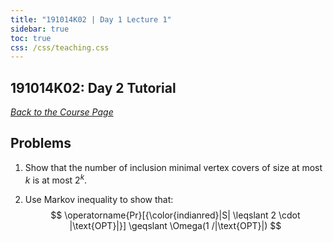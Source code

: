 ```yaml
---
title: "191014K02 | Day 1 Lecture 1"
sidebar: true
toc: true
css: /css/teaching.css
---
```




:::{.column-body-outset}

## 191014K02: Day 2 Tutorial

_[Back to the Course Page](../)_

## Problems

1. Show that the number of inclusion minimal vertex covers of size at most $k$ is at most $2^k$.

2. Use Markov inequality to show that:
$$
\operatorname{Pr}[{\color{indianred}|S| \leqslant 2 \cdot |\text{OPT}|}] \geqslant \Omega(1 /|\text{OPT}|)
$$



:::
